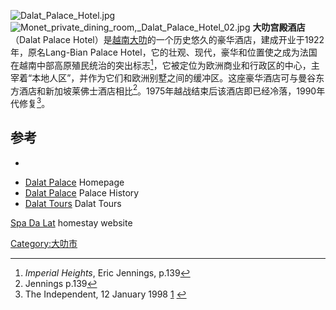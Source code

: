 [[File:Dalat_Palace_Hotel.jpg|thumb]]
[[File:Monet_private_dining_room,_Dalat_Palace_Hotel_02.jpg|thumb]]
'''大叻宫殿酒店'''（Dalat Palace Hotel）是[[越南|越南]][[大叻|大叻]]的一个历史悠久的豪华酒店，建成开业于1922年，原名Lang-Bian Palace Hotel，它的壮观、现代，豪华和位置使之成为法国在越南中部高原殖民统治的突出标志<ref> ''Imperial Heights'', Eric Jennings, p.139</ref>，它被定位为欧洲商业和行政区的中心，主宰着“本地人区”，并作为它们和欧洲别墅之间的缓冲区。这座豪华酒店可与曼谷东方酒店和新加坡莱佛士酒店相比<ref> Jennings p.139</ref>。1975年越战结束后该酒店即已经冷落，1990年代修复<ref>The Independent, 12 January 1998 [http://www.independent.co.uk/news/tycoons-estsate-pays-360m-to-children-fathered-on-sex-safaris-1138216.html] {{Webarchive|url=https://archive.today/20131012153845/http://www.independent.co.uk/news/tycoons-estsate-pays-360m-to-children-fathered-on-sex-safaris-1138216.html |date=2013-10-12 }}</ref>。
== 参考 ==
*{{cite book|author=William Warren, Jill Gocher|title=Asia's legendary hotels: the romance of travel|location=Singapore|publisher=Periplus Editions|year=2007|isbn=978-0-7946-0174-4}}
{{reflist}}
{{Commons category|Dalat Palace Hotel}}
*[http://www.dalatpalace.vn Dalat Palace] {{Wayback|url=http://www.dalatpalace.vn/ |date=20210111163444 }} Homepage
*[http://www.dalatpalace.com Dalat Palace] {{Wayback|url=http://www.dalatpalace.com/ |date=20130409003414 }} Palace History
*[http://www.du-lich-da-lat.com Dalat Tours] {{Wayback|url=http://www.du-lich-da-lat.com/ |date=20210828014842 }} Dalat Tours
{{coord|11|56|15.3|N|108|26|25.72|E|region:VN_type:landmark|display=title}}
[http://spadalat.com/ Spa Da Lat] {{Wayback|url=http://spadalat.com/ |date=20210615102623 }} homestay website
[[Category:大叻市|Category:大叻市]]